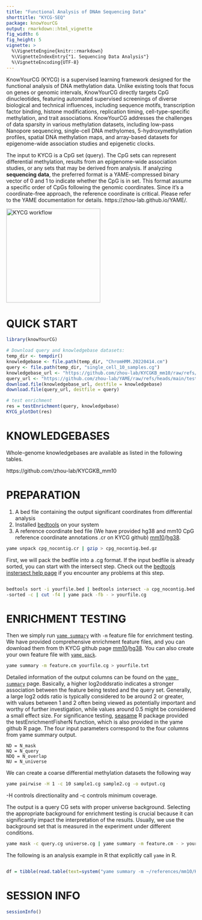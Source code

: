 ```yaml
---
title: "Functional Analysis of DNAm Sequencing Data"
shorttitle: "KYCG-SEQ"
package: knowYourCG
output: rmarkdown::html_vignette
fig_width: 6
fig_height: 5
vignette: >
  %\VignetteEngine{knitr::rmarkdown}
  %\VignetteIndexEntry{"1. Sequencing Data Analysis"}
  %\VignetteEncoding{UTF-8}
---
```


KnowYourCG (KYCG) is a supervised learning framework designed for the functional 
analysis of DNA methylation data. Unlike existing tools that focus on genes or 
genomic intervals, KnowYourCG directly targets CpG dinucleotides, featuring 
automated supervised screenings of diverse biological and technical influences, 
including sequence motifs, transcription factor binding, histone modifications, 
replication timing, cell-type-specific methylation, and trait associations. 
KnowYourCG addresses the challenges of data sparsity in various methylation 
datasets, including low-pass Nanopore sequencing, single-cell DNA methylomes, 
5-hydroxymethylation profiles, spatial DNA methylation maps, and array-based 
datasets for epigenome-wide association studies and epigenetic clocks.

The input to KYCG is a CpG set (query). The CpG sets can represent differential
methylation, results from an epigenome-wide association studies, or any sets
that may be derived from analysis. If analyzing **sequencing data**, the
preferred format is a YAME-compressed binary vector of 0 and 1 to indicate
whether the CpG is in set. This format assume a specific order of CpGs
following the genomic coordinates. Since it's a coordinate-free approach, the
reference coordinate is critical. Please refer to the YAME documentation for
details.  https://zhou-lab.github.io/YAME/.

<img src="figures/workflow.png" alt="KYCG workflow" width="250"/>


# QUICK START

```r
library(knowYourCG)

# Download query and knowledgebase datasets:
temp_dir <- tempdir()
knowledgebase <- file.path(temp_dir, "ChromHMM.20220414.cm")
query <- file.path(temp_dir, "single_cell_10_samples.cg")
knowledgebase_url <- "https://github.com/zhou-lab/KYCGKB_mm10/raw/refs/heads/main/ChromHMM.20220414.cm"
query_url <- "https://github.com/zhou-lab/YAME/raw/refs/heads/main/test/input/single_cell_10_samples.cg"
download.file(knowledgebase_url, destfile = knowledgebase)
download.file(query_url, destfile = query)

# test enrichment
res = testEnrichment(query, knowledgebase)
KYCG_plotDot(res)
```


# KNOWLEDGEBASES

Whole-genome knowledgebases are available as listed in the following tables.

https://github.com/zhou-lab/KYCGKB_mm10

# PREPARATION

1. A bed file containing the output significant coordinates from differential
   analysis
2. Installed
   [bedtools](https://bedtools.readthedocs.io/en/latest/content/installation.html)
   on your system
3. A reference coordinate bed file (We have provided hg38 and mm10 CpG
   reference coordinate annotations .cr on KYCG github)
   [mm10](https://github.com/zhou-lab/KYCGKB_mm10)/[hg38](https://github.com/zhou-lab/KYCGKB_hg38).

```bash
yame unpack cpg_nocontig.cr | gzip > cpg_nocontig.bed.gz
```

First, we will pack the bedfile into a .cg format. If the input bedfile is
already sorted, you can start with the intersect step. Check out the [bedtools
instersect help
page](https://bedtools.readthedocs.io/en/latest/content/tools/intersect.html)
if you encounter any problems at this step.

```bash

bedtools sort -i yourfile.bed | bedtools intersect -a cpg_nocontig.bed.gz -b -
-sorted -c | cut -f4 | yame pack -fb - > yourfile.cg

```

# ENRICHMENT TESTING

Then we simply run [`yame summary`]({% link docs/summarize.markdown %}) with
`-m` feature file for enrichment testing. We have provided comprehensive
enrichment feature files, and you can download them from th KYCG github page
[mm10](https://github.com/zhou-lab/KYCGKB_mm10)/[hg38](https://github.com/zhou-lab/KYCGKB_hg38). You
can also create your own feature file with [`yame pack`]({% link
docs/pack_unpack.markdown %}).

```bash
yame summary -m feature.cm yourfile.cg > yourfile.txt
```

Detailed information of the output columns can be found on the [`yame
summary`]({% link docs/summarize.markdown %}) page. Basically, a higher
log2oddsratio indicates a stronger association between the feature being tested
and the query set. Generally, a large log2 odds ratio is typically considered
to be around 2 or greater, with values between 1 and 2 often being viewed as
potentially important and worthy of further investigation, while values around
0.5 might be considered a small effect size. For significance testing,
[seasame](https://www.bioconductor.org/packages/release/bioc/html/sesame.html)
R package provided the testEnrichmentFisherN function, which is also provided
in the yame github R page. The four input parameters correspond to the four
columns from yame summary output.

```
ND = N_mask
NQ = N_query
NDQ = N_overlap
NU = N_universe
```

We can create a coarse differential methylation datasets the following way

```bash
yame pairwise -H 1 -c 10 sample1.cg sample2.cg -o output.cg
```

-H controls directionality and -c controls minimum coverage. 

The output is a query CG sets with proper universe background.  Selecting the
appropriate background for enrichment testing is crucial because it can
significantly impact the interpretation of the results. Usually, we use the
background set that is measured in the experiment under different conditions.

```bash
yame mask -c query.cg universe.cg | yame summary -m feature.cm - > yourfile.txt
```

The following is an analysis example in R that explicitly call `yame` in R.

```R

df = tibble(read.table(text=system("yame summary -m ~/references/mm10/KYCGKB_mm10/stranded/kmer10.20231201.cm /mnt/isilon/zhou_lab/projects/20230727_all_public_WGBS/mm10_stranded/20231201_neuron_MeCP2.cg", intern=TRUE), head=T))

```

# SESSION INFO

```r
sessionInfo()
```
